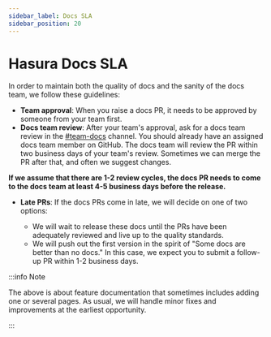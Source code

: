 ```yaml
---
sidebar_label: Docs SLA
sidebar_position: 20
---
```


# Hasura Docs SLA

In order to maintain both the quality of docs and the sanity of the docs team, we follow these guidelines:

- **Team approval**: When you raise a docs PR, it needs to be approved by someone from your team first.
- **Docs team review**: After your team's approval, ask for a docs team review in the
  [#team-docs](https://hasurahq.slack.com/archives/C015EA71MU0) channel. You should already have an assigned docs team
  member on GitHub. The docs team will review the PR within two business days of your team's review. Sometimes we can
  merge the PR after that, and often we suggest changes.

**If we assume that there are 1-2 review cycles, the docs PR needs to come to the docs team at least 4-5 business days
before the release.**

- **Late PRs**: If the docs PRs come in late, we will decide on one of two options:

  - We will wait to release these docs until the PRs have been adequately reviewed and live up to the quality standards.
  - We will push out the first version in the spirit of "Some docs are better than no docs." In this case, we expect you
    to submit a follow-up PR within 1-2 business days.

:::info Note

The above is about feature documentation that sometimes includes adding one or several pages. As usual, we will handle
minor fixes and improvements at the earliest opportunity.

:::
